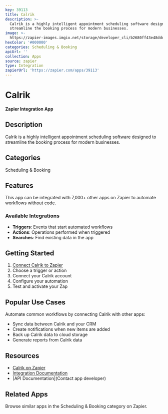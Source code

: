 ```yaml
---
key: 39113
title: Calrik
description: >-
  Calrik is a highly intelligent appointment scheduling software designed to
  streamline the booking process for modern businesses.
image: >-
  https://zapier-images.imgix.net/storage/developer_cli/b2680ff43e48dddeff160b7b77bddaa1.png?auto=format%2Ccompress&ixlib=python-3.0.0&q=50
hexColor: '#000000'
categories: Scheduling & Booking
apiUrl: ''
collection: Apps
source: zapier
type: Integration
zapierUrl: 'https://zapier.com/apps/39113'
---
```

# Calrik

**Zapier Integration App**

## Description

Calrik is a highly intelligent appointment scheduling software designed to streamline the booking process for modern businesses.

## Categories

Scheduling & Booking

## Features

This app can be integrated with 7,000+ other apps on Zapier to automate workflows without code.

### Available Integrations

- **Triggers**: Events that start automated workflows
- **Actions**: Operations performed when triggered
- **Searches**: Find existing data in the app

## Getting Started

1. [Connect Calrik to Zapier](https://zapier.com/apps/39113)
2. Choose a trigger or action
3. Connect your Calrik account
4. Configure your automation
5. Test and activate your Zap

## Popular Use Cases

Automate common workflows by connecting Calrik with other apps:

- Sync data between Calrik and your CRM
- Create notifications when new items are added
- Back up Calrik data to cloud storage
- Generate reports from Calrik data

## Resources

- [Calrik on Zapier](https://zapier.com/apps/39113)
- [Integration Documentation](https://zapier.com/apps/39113/integrations)
- [API Documentation](Contact app developer)

## Related Apps

Browse similar apps in the Scheduling & Booking category on Zapier.

